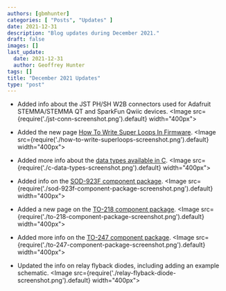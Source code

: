 ```yaml
---
authors: [gbmhunter]
categories: [ "Posts", "Updates" ]
date: 2021-12-31
description: "Blog updates during December 2021."
draft: false
images: []
last_update:
  date: 2021-12-31
  author: Geoffrey Hunter
tags: []
title: "December 2021 Updates"
type: "post"
---
```


* Added info about the JST PH/SH W2B connectors used for Adafruit STEMMA/STEMMA QT and SparkFun Qwiic devices.
    <Image src={require('./jst-conn-screenshot.png').default} width="400px"></Image>

* Added the new page [How To Write Super Loops In Firmware](/programming/design-patterns/how-to-write-super-loops-in-firmware/).
    <Image src={require('./how-to-write-superloops-screenshot.png').default} width="400px"></Image>

* Added more info about the [data types available in C](/programming/languages/c/data-types/).
    <Image src={require('./c-data-types-screenshot.png').default} width="400px"></Image>

* Added info on the [SOD-923F component package](/pcb-design/component-packages/sod-923-component-package/).
    <Image src={require('./sod-923f-component-package-screenshot.png').default} width="400px"></Image>

* Added a new page on the [TO-218 component package](/pcb-design/component-packages/to-218-component-package/).
    <Image src={require('./to-218-component-package-screenshot.png').default} width="400px"></Image>

* Added more info on the [TO-247 component package](/pcb-design/component-packages/to-247-component-package/).
    <Image src={require('./to-247-component-package-screenshot.png').default} width="400px"></Image>

* Updated the info on relay flyback diodes, including adding an example schematic.
    <Image src={require('./relay-flyback-diode-screenshot.png').default} width="400px"></Image>
